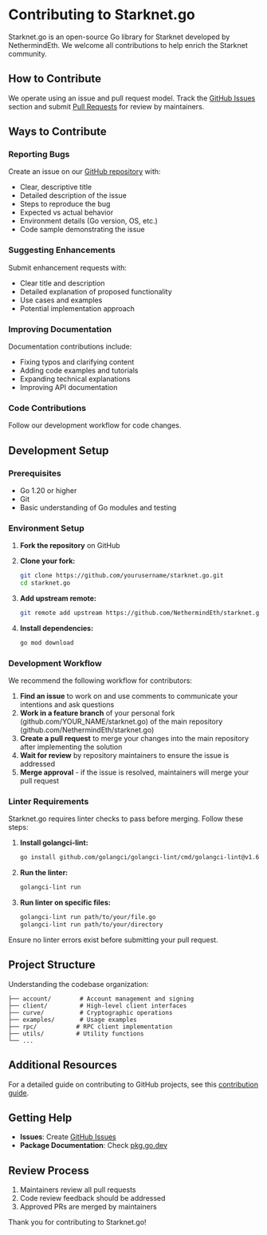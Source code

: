 # Contributing to Starknet.go

Starknet.go is an open-source Go library for Starknet developed by NethermindEth. We welcome all contributions to help enrich the Starknet community.

## How to Contribute

We operate using an issue and pull request model. Track the [GitHub Issues](https://github.com/NethermindEth/starknet.go/issues) section and submit [Pull Requests](https://github.com/NethermindEth/starknet.go/pulls) for review by maintainers.

## Ways to Contribute

### Reporting Bugs

Create an issue on our [GitHub repository](https://github.com/NethermindEth/starknet.go) with:

- Clear, descriptive title
- Detailed description of the issue
- Steps to reproduce the bug
- Expected vs actual behavior
- Environment details (Go version, OS, etc.)
- Code sample demonstrating the issue

### Suggesting Enhancements

Submit enhancement requests with:

- Clear title and description
- Detailed explanation of proposed functionality
- Use cases and examples
- Potential implementation approach

### Improving Documentation

Documentation contributions include:

- Fixing typos and clarifying content
- Adding code examples and tutorials
- Expanding technical explanations
- Improving API documentation

### Code Contributions

Follow our development workflow for code changes.

## Development Setup

### Prerequisites

- Go 1.20 or higher
- Git
- Basic understanding of Go modules and testing

### Environment Setup

1. **Fork the repository** on GitHub

2. **Clone your fork:**
   ```bash
   git clone https://github.com/yourusername/starknet.go.git
   cd starknet.go
   ```

3. **Add upstream remote:**
   ```bash
   git remote add upstream https://github.com/NethermindEth/starknet.go.git
   ```

4. **Install dependencies:**
   ```bash
   go mod download
   ```



### Development Workflow

We recommend the following workflow for contributors:

1. **Find an issue** to work on and use comments to communicate your intentions and ask questions
2. **Work in a feature branch** of your personal fork (github.com/YOUR_NAME/starknet.go) of the main repository (github.com/NethermindEth/starknet.go)
3. **Create a pull request** to merge your changes into the main repository after implementing the solution
4. **Wait for review** by repository maintainers to ensure the issue is addressed
5. **Merge approval** - if the issue is resolved, maintainers will merge your pull request

### Linter Requirements

Starknet.go requires linter checks to pass before merging. Follow these steps:

1. **Install golangci-lint:**
   ```bash
   go install github.com/golangci/golangci-lint/cmd/golangci-lint@v1.60.0
   ```

2. **Run the linter:**
   ```bash
   golangci-lint run
   ```

3. **Run linter on specific files:**
   ```bash
   golangci-lint run path/to/your/file.go
   golangci-lint run path/to/your/directory
   ```

Ensure no linter errors exist before submitting your pull request.

## Project Structure

Understanding the codebase organization:

```
├── account/        # Account management and signing
├── client/         # High-level client interfaces
├── curve/          # Cryptographic operations
├── examples/       # Usage examples
├── rpc/           # RPC client implementation
├── utils/         # Utility functions
└── ...
```

## Additional Resources

For a detailed guide on contributing to GitHub projects, see this [contribution guide](https://github.com/NethermindEth/starknet.go/blob/main/docs/CONTRIBUTING.md).

## Getting Help

- **Issues**: Create [GitHub Issues](https://github.com/NethermindEth/starknet.go/issues)
- **Package Documentation**: Check [pkg.go.dev](https://pkg.go.dev/github.com/NethermindEth/starknet.go)

## Review Process

1. Maintainers review all pull requests
2. Code review feedback should be addressed
3. Approved PRs are merged by maintainers

Thank you for contributing to Starknet.go!